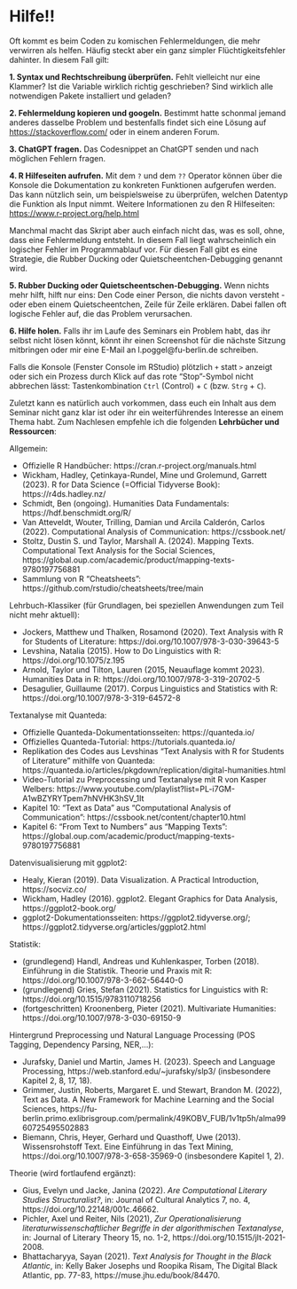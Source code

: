 # Hilfe!! {-} 

Oft kommt es beim Coden zu komischen Fehlermeldungen, die mehr verwirren als helfen. Häufig steckt aber ein ganz simpler Flüchtigkeitsfehler dahinter. In diesem Fall gilt:

**1. Syntax und Rechtschreibung überprüfen.** Fehlt vielleicht nur eine Klammer? Ist die Variable wirklich richtig geschrieben? Sind wirklich alle notwendigen Pakete installiert und geladen?

**2. Fehlermeldung kopieren und googeln.** Bestimmt hatte schonmal jemand anderes dasselbe Problem und bestenfalls findet sich eine Lösung auf [https://stackoverflow.com/](https://stackoverflow.com/) oder in einem anderen Forum.

**3. ChatGPT fragen.** Das Codesnippet an ChatGPT senden und nach möglichen Fehlern fragen.

**4. R Hilfeseiten aufrufen.** Mit dem `?` und dem `??` Operator können über die Konsole die Dokumentation zu konkreten Funktionen aufgerufen werden. Das kann nützlich sein, um beispielsweise zu überprüfen, welchen Datentyp die Funktion als Input nimmt. Weitere Informationen zu den R Hilfeseiten: [https://www.r-project.org/help.html](https://www.r-project.org/help.html) 

Manchmal macht das Skript aber auch einfach nicht das, was es soll, ohne, dass eine Fehlermeldung entsteht. In diesem Fall liegt wahrscheinlich ein logischer Fehler im Programmablauf vor. Für diesen Fall gibt es eine Strategie, die Rubber Ducking oder Quietscheentchen-Debugging genannt wird.

**5. Rubber Ducking oder Quietscheentschen-Debugging.** Wenn nichts mehr hilft, hilft nur eins: Den Code einer Person, die nichts davon versteht - oder eben einem Quietscheentchen, Zeile für Zeile erklären. Dabei fallen oft logische Fehler auf, die das Problem verursachen.

**6. Hilfe holen.** Falls ihr im Laufe des Seminars ein Problem habt, das ihr selbst nicht lösen könnt, könnt ihr einen Screenshot für die nächste Sitzung mitbringen oder mir eine E-Mail an l.poggel@fu-berlin.de schreiben.

Falls die Konsole (Fenster Console im RStudio) plötzlich `+` statt `>` anzeigt oder sich ein Prozess durch Klick auf das rote "Stop"-Symbol nicht abbrechen lässt: Tastenkombination `Ctrl` (Control) + `C` (bzw. `Strg` + `C`).

Zuletzt kann es natürlich auch vorkommen, dass euch ein Inhalt aus dem Seminar nicht ganz klar ist oder ihr ein weiterführendes Interesse an einem Thema habt. Zum Nachlesen empfehle ich die folgenden **Lehrbücher und Ressourcen**:

Allgemein:

* Offizielle R Handbücher: https://cran.r-project.org/manuals.html
* Wickham, Hadley, Çetinkaya-Rundel, Mine und Grolemund, Garrett (2023). R for Data Science (=Official Tidyverse Book): https://r4ds.hadley.nz/
* Schmidt, Ben (ongoing). Humanities Data Fundamentals: https://hdf.benschmidt.org/R/
* Van Atteveldt, Wouter, Trilling, Damian und Arcila Calderón, Carlos (2022). Computational Analysis of Communication: https://cssbook.net/
* Stoltz, Dustin S. und Taylor, Marshall A. (2024). Mapping Texts. Computational Text Analysis for the Social Sciences, https://global.oup.com/academic/product/mapping-texts-9780197756881
* Sammlung von R "Cheatsheets": https://github.com/rstudio/cheatsheets/tree/main


Lehrbuch-Klassiker (für Grundlagen, bei speziellen Anwendungen zum Teil nicht mehr aktuell): 

* Jockers, Matthew und Thalken, Rosamond (2020). Text Analysis with R for Students of Literature: https://doi.org/10.1007/978-3-030-39643-5
* Levshina, Natalia (2015). How to Do Linguistics with R: https://doi.org/10.1075/z.195
* Arnold, Taylor und Tilton, Lauren (2015, Neuauflage kommt 2023). Humanities Data in R:  https://doi.org/10.1007/978-3-319-20702-5
* Desagulier, Guillaume (2017). Corpus Linguistics and Statistics with R: https://doi.org/10.1007/978-3-319-64572-8

Textanalyse mit Quanteda: 

* Offizielle Quanteda-Dokumentationsseiten: https://quanteda.io/
* Offizielles Quanteda-Tutorial:  https://tutorials.quanteda.io/
* Replikation des Codes aus Levshinas "Text Analysis with R for Students of Literature" mithilfe von Quanteda: https://quanteda.io/articles/pkgdown/replication/digital-humanities.html 
* Video-Tutorial zu Preprocessing und Textanalyse mit R von Kasper Welbers: https://www.youtube.com/playlist?list=PL-i7GM-A1wBZYRYTpem7hNVHK3hSV_1It 
* Kapitel 10: "Text as Data" aus "Computational Analysis of Communication":  https://cssbook.net/content/chapter10.html
* Kapitel 6: "From Text to Numbers" aus "Mapping Texts": https://global.oup.com/academic/product/mapping-texts-9780197756881

Datenvisualisierung mit ggplot2:

* Healy, Kieran (2019). Data Visualization. A Practical Introduction, https://socviz.co/
* Wickham, Hadley (2016). ggplot2. Elegant Graphics for Data Analysis, https://ggplot2-book.org/
* ggplot2-Dokumentationsseiten: https://ggplot2.tidyverse.org/;  https://ggplot2.tidyverse.org/articles/ggplot2.html

Statistik: 

* (grundlegend) Handl, Andreas und Kuhlenkasper, Torben (2018). Einführung in die Statistik. Theorie und Praxis mit R: https://doi.org/10.1007/978-3-662-56440-0
* (grundlegend) Gries, Stefan (2021). Statistics for Linguistics with R: https://doi.org/10.1515/9783110718256
* (fortgeschritten) Kroonenberg, Pieter (2021). Multivariate Humanities: https://doi.org/10.1007/978-3-030-69150-9

Hintergrund Preprocessing und Natural Language Processing (POS Tagging, Dependency Parsing, NER,...): 

* Jurafsky, Daniel und Martin, James H. (2023). Speech and Language Processing, https://web.stanford.edu/~jurafsky/slp3/ (insbesondere Kapitel 2, 8, 17, 18).
* Grimmer, Justin, Roberts, Margaret E. und Stewart, Brandon M. (2022), Text as Data. A New Framework for Machine Learning and the Social Sciences,  https://fu-berlin.primo.exlibrisgroup.com/permalink/49KOBV_FUB/1v1tp5h/alma9960725495502883 
* Biemann, Chris, Heyer, Gerhard und Quasthoff, Uwe (2013). Wissensrohstoff Text. Eine Einführung in das Text Mining, https://doi.org/10.1007/978-3-658-35969-0 (insbesondere Kapitel 1, 2).

Theorie (wird fortlaufend ergänzt):

* Gius, Evelyn und Jacke, Janina (2022). *Are Computational Literary Studies Structuralist?*, in: Journal of Cultural Analytics 7, no. 4, https://doi.org/10.22148/001c.46662.
* Pichler, Axel und Reiter, Nils (2021), *Zur Operationalisierung literaturwissenschaftlicher Begriffe in der algorithmischen Textanalyse*, in: Journal of Literary Theory 15, no. 1-2,  https://doi.org/10.1515/jlt-2021-2008. 
* Bhattacharyya, Sayan (2021). *Text Analysis for Thought in the Black Atlantic*, in: Kelly Baker Josephs und Roopika Risam, The Digital Black Atlantic, pp. 77-83, https://muse.jhu.edu/book/84470. 

